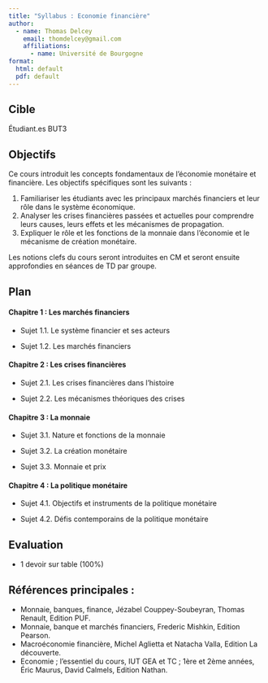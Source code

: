 ```yaml
---
title: "Syllabus : Economie financière"
author:
  - name: Thomas Delcey
    email: thomdelcey@gmail.com
    affiliations:
      - name: Université de Bourgogne
format:
  html: default 
  pdf: default
---
```


## Cible

Étudiant.es BUT3


## Objectifs

Ce cours introduit les concepts fondamentaux de l'économie monétaire et financière. Les objectifs spécifiques sont les suivants :

1. Familiariser les étudiants avec les principaux marchés financiers et leur rôle dans le système économique.
2. Analyser les crises financières passées et actuelles pour comprendre leurs causes, leurs effets et les mécanismes de propagation.
3. Expliquer le rôle et les fonctions de la monnaie dans l'économie et le mécanisme de création monétaire.

Les notions clefs du cours seront introduites en CM et seront ensuite approfondies en séances de TD par groupe. 


## Plan

#### Chapitre 1 : Les marchés financiers

- Sujet 1.1. Le système financier et ses acteurs

- Sujet 1.2. Les marchés financiers

#### Chapitre 2 : Les crises financières

- Sujet 2.1. Les crises financières dans l'histoire
  
- Sujet 2.2. Les mécanismes théoriques des crises


#### Chapitre 3 : La monnaie

- Sujet 3.1. Nature et fonctions de la monnaie

- Sujet 3.2. La création monétaire 

- Sujet 3.3. Monnaie et prix


#### Chapitre 4 : La politique monétaire

- Sujet 4.1. Objectifs et instruments de la politique monétaire

- Sujet 4.2. Défis contemporains de la politique monétaire

  
## Evaluation

- 1 devoir sur table (100%)

## Références principales :

- Monnaie, banques, finance, Jézabel Couppey-Soubeyran, Thomas Renault, Edition PUF. 
- Monnaie, banque et marchés financiers, Frederic Mishkin, Edition Pearson. 
- Macroéconomie financière, Michel Aglietta et Natacha Valla, Edition La découverte. 
- Economie ; l'essentiel du cours, IUT GEA et TC ; 1ère et 2ème années, Éric Maurus, David Calmels, Edition Nathan.
